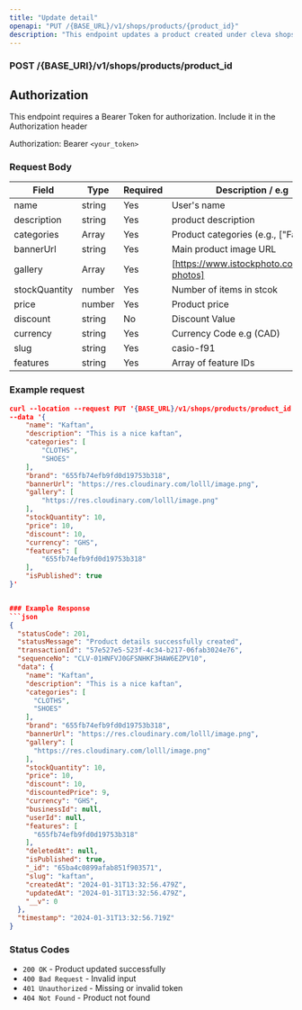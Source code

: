 ```yaml
---
title: "Update detail"
openapi: "PUT /{BASE_URL}/v1/shops/products/{product_id}"
description: "This endpoint updates a product created under cleva shops"
---
```


### POST /{BASE_URl}/v1/shops/products/product_id

## Authorization
This endpoint requires a Bearer Token for authorization. Include it in the Authorization header

Authorization: Bearer `<your_token>`



### Request Body

| Field           | Type   | Required | Description  / e.g              |
| --------------- | ------ | -------- | ------------------------------- |
| name            | string | Yes      | User's name                     |
| description     | string | Yes      | product description             |
| categories      | Array  | Yes      | Product categories (e.g., ["Fashion"])|
| bannerUrl       | string | Yes      | Main product image URL          |
|gallery          | Array  | Yes      | [https://www.istockphoto.com/stock-photos] |
| stockQuantity   | number | Yes      | Number of  items in stcok       |
| price           | number  | Yes     | Product price                   |
| discount        | string | No       | Discount Value                  |
| currency        | string | Yes      | Currency Code e.g (CAD)         |
| slug            | string | Yes      | casio-f91                       |
| features        | string | Yes      |  Array of feature IDs           |


### Example request

```json
curl --location --request PUT '{BASE_URL}/v1/shops/products/product_id' \
--data '{
    "name": "Kaftan",
    "description": "This is a nice kaftan",
    "categories": [
        "CLOTHS",
        "SHOES"
    ],
    "brand": "655fb74efb9fd0d19753b318",
    "bannerUrl": "https://res.cloudinary.com/lolll/image.png",
    "gallery": [
        "https://res.cloudinary.com/lolll/image.png"
    ],
    "stockQuantity": 10,
    "price": 10,
    "discount": 10,
    "currency": "GHS",
    "features": [
        "655fb74efb9fd0d19753b318"
    ],
    "isPublished": true
}'


### Example Response
```json
{
  "statusCode": 201,
  "statusMessage": "Product details successfully created",
  "transactionId": "57e527e5-523f-4c34-b217-06fab3024e76",
  "sequenceNo": "CLV-01HNFVJ0GFSNHKF3HAW6EZPV10",
  "data": {
    "name": "Kaftan",
    "description": "This is a nice kaftan",
    "categories": [
      "CLOTHS",
      "SHOES"
    ],
    "brand": "655fb74efb9fd0d19753b318",
    "bannerUrl": "https://res.cloudinary.com/lolll/image.png",
    "gallery": [
      "https://res.cloudinary.com/lolll/image.png"
    ],
    "stockQuantity": 10,
    "price": 10,
    "discount": 10,
    "discountedPrice": 9,
    "currency": "GHS",
    "businessId": null,
    "userId": null,
    "features": [
      "655fb74efb9fd0d19753b318"
    ],
    "deletedAt": null,
    "isPublished": true,
    "_id": "65ba4c0899afab851f903571",
    "slug": "kaftan",
    "createdAt": "2024-01-31T13:32:56.479Z",
    "updatedAt": "2024-01-31T13:32:56.479Z",
    "__v": 0
  },
  "timestamp": "2024-01-31T13:32:56.719Z"
}
```

### Status Codes
- `200 OK` - Product updated successfully
- `400 Bad Request` - Invalid input
- `401 Unauthorized` - Missing or invalid token
- `404 Not Found` - Product not found